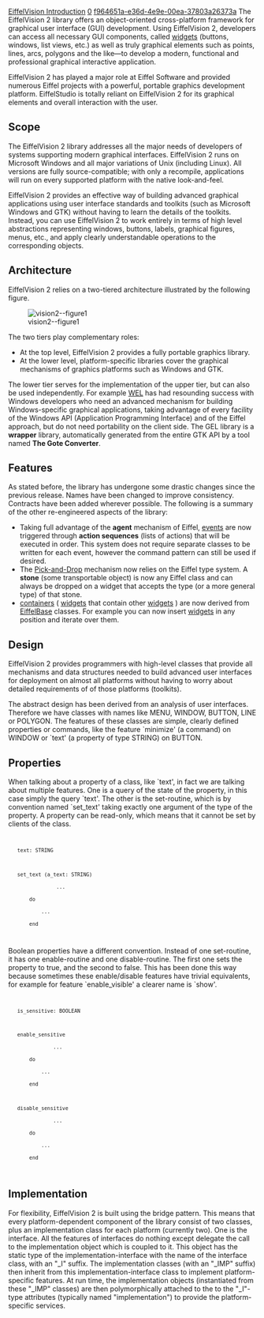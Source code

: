 [[Property:title|EiffelVision Introduction]]
[[Property:weight|0]]
[[Property:uuid|f964651a-e36d-4e9e-00ea-37803a26373a]]
The EiffelVision 2 library offers an object-oriented cross-platform framework for graphical user interface (GUI) development. Using EiffelVision 2, developers can access all necessary GUI components, called [[Widgets|widgets]]  (buttons, windows, list views, etc.) as well as truly graphical elements such as points, lines, arcs, polygons and the like—to develop a modern, functional and professional graphical interactive application. 

EiffelVision 2 has played a major role at Eiffel Software and provided numerous Eiffel projects with a powerful, portable graphics development platform. EiffelStudio is totally reliant on EiffelVision 2 for its graphical elements and overall interaction with the user. 


==Scope==

The EiffelVision 2 library addresses all the major needs of developers of systems supporting modern graphical interfaces. EiffelVision 2 runs on Microsoft Windows and all major variations of Unix (including Linux). All versions are fully source-compatible; with only a recompile, applications will run on every supported platform with the native look-and-feel. 

EiffelVision 2 provides an effective way of building advanced graphical applications using user interface standards and toolkits (such as Microsoft Windows and GTK) without having to learn the details of the toolkits. Instead, you can use EiffelVision 2 to work entirely in terms of high level abstractions representing windows, buttons, labels, graphical figures, menus, etc., and apply clearly understandable operations to the corresponding objects. 


==Architecture==

EiffelVision 2 relies on a two-tiered architecture illustrated by the following figure. 


[[Image:vision2--figure1]]  


The two tiers play complementary roles: 
* At the top level, EiffelVision 2 provides a fully portable graphics library.
* At the lower level, platform-specific libraries cover the graphical mechanisms of graphics platforms such as Windows and GTK.

The lower tier serves for the implementation of the upper tier, but can also be used independently. For example [[WEL]]  has had resounding success with Windows developers who need an advanced mechanism for building Windows-specific graphical applications, taking advantage of every facility of the Windows API (Application Programming Interface) and of the Eiffel approach, but do not need portability on the client side. The GEL library is a '''wrapper''' library, automatically generated from the entire GTK API by a tool named '''The Gote Converter'''. 


==Features==

As stated before, the library has undergone some drastic changes since the previous release. Names have been changed to improve consistency. Contracts have been added wherever possible.  The following is a summary of the other re-engineered aspects of the library: 
* Taking full advantage of the '''agent''' mechanism of Eiffel, [[uuid:fc32d1b5-72d6-2955-18fd-bce988ed8323|events]]  are now triggered through '''action sequences''' (lists of actions) that will be executed in order. This system does not require separate classes to be written for each event, however the command pattern can still be used if desired. 
* The [[EiffelVision Pick and Drop|Pick-and-Drop]]  mechanism now relies on the Eiffel type system. A '''stone''' (some transportable object) is now any Eiffel class and can always be dropped on a widget that accepts the type (or a more general type) of that stone. 
*  [[Containers|containers]]  ( [[Widgets|widgets]]  that contain other [[Widgets|widgets]] ) are now derived from [[EiffelBase]]  classes. For example you can now insert [[Widgets|widgets]]  in any position and iterate over them. 


==Design==

EiffelVision 2 provides programmers with high-level classes that provide all mechanisms and data structures needed to build advanced user interfaces for deployment on almost all platforms without having to worry about detailed requirements of of those platforms (toolkits).

The abstract design has been derived from an analysis of user interfaces. Therefore we have classes with names like MENU, WINDOW, BUTTON, LINE or POLYGON. The features of these classes are simple, clearly defined properties or commands, like the feature `minimize' (a command) on WINDOW or `text' (a property of type STRING) on BUTTON.

{{note| All class names in EiffelVision 2 are pre-pended with EV_ to avoid name clashes with existing classes.  Thus, <eiffel>BUTTON</eiffel> becomes <eiffel>EV_BUTTON</eiffel>, etc. }}


==Properties==

When talking about a property of a class, like `text', in fact we are talking about multiple features. One is a query of the state of the property, in this case simply the query `text'. The other is the set-routine, which is by convention named `set_text' taking exactly one argument of the type of the property.  A property can be read-only, which means that it cannot be set by clients of the class.
<code>
    text: STRING

    set_text (a_text: STRING) 
                 ...
        do
            ...
        end
</code>

Boolean properties have a different convention. Instead of one set-routine, it has one enable-routine and one disable-routine.  The first one sets the property to true, and the second to false. This has been done this way because sometimes these enable/disable features have trivial equivalents, for example for feature `enable_visible' a clearer name is `show'. 
<code>
    is_sensitive: BOOLEAN

    enable_sensitive
                ... 
        do
            ...
        end


    disable_sensitive
                ... 
        do
            ...
        end
</code>


==Implementation==

For flexibility, EiffelVision 2 is built using the bridge pattern. This means that every platform-dependent component of the library consist of two classes, plus an implementation class for each platform (currently two). One is the <eiffel>interface</eiffel>. All the features of interfaces do nothing except delegate the call to the implementation object which is coupled to it. This object has the static type of the implementation-interface with the name of the interface class, with an "<eiffel>_I</eiffel>" suffix. The implementation classes (with an "<eiffel>_IMP</eiffel>" suffix) then inherit from this implementation-interface class to implement platform-specific features. At run time, the implementation objects (instantiated from these "<eiffel>_IMP</eiffel>" classes) are then polymorphically attached to the to the "<eiffel>_I</eiffel>"-type attributes (typically named "implementation") to provide the platform-specific services.




